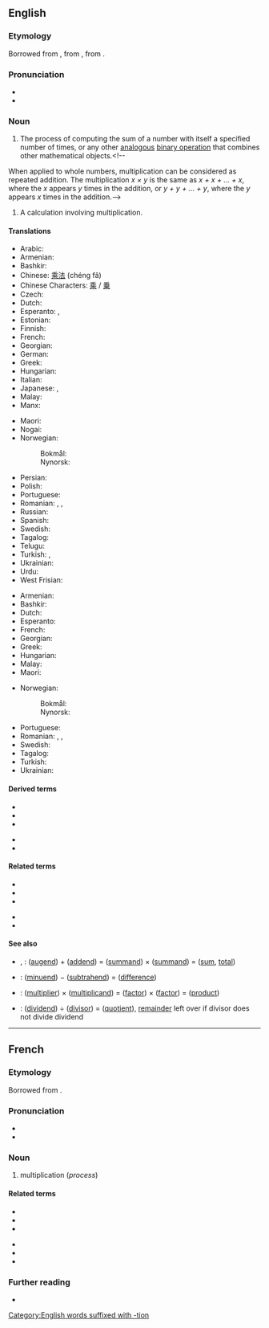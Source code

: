 ==English==
{{wikipedia}}

===Etymology===
Borrowed from {{bor|en|frm|-|notext=1}}, from {{der|en|fro|multiplicacion}}, from {{der|en|la|multiplicatio|multiplicatio, multiplicationem}}.

===Pronunciation===
* {{IPA|/ˌmʌltɪplɪˈkeɪʃən/|lang=en}}
* {{rhymes|eɪʃən|lang=en}}

===Noun===
{{en-noun|~}}

# {{lb|en|uncountable|mathematics}} The process of computing the sum of a number with itself a specified number of times, or any other [[analogous]] [[binary operation]] that combines other mathematical objects.<!--
When applied to whole numbers, multiplication can be considered as repeated addition. The multiplication ''x &times; y'' is the same as ''x + x + ... + x'', where the ''x'' appears ''y'' times in the addition, or ''y + y + ... + y'', where the ''y'' appears ''x'' times in the addition.-->
# {{lb|en|countable}} A calculation involving multiplication.

====Translations====
{{trans-top|process}}
* Arabic: {{t+|ar|ضرب}}
* Armenian: {{t+|hy|բազմացում}}
* Bashkir: {{t|ba|ҡабатлау|sc=Cyrl}}
* Chinese: [[乘法]] (chéng fǎ)
* Chinese Characters: [[乘]] / [[乗]]
* Czech: {{t|cs|násobení|n}}
* Dutch: {{t+|nl|vermenigvuldigen|n}}
* Esperanto: {{t|eo|multiplikado}}, {{t|eo|multipliko}}
* Estonian: {{t|et|korrutamine}}
* Finnish: {{t+|fi|kertolasku}}
* French: {{t+|fr|multiplication|f}}
* Georgian: {{t|ka|გამრავლება}}
* German: {{t+|de|Multiplikation|f}}
* Greek: {{t+|el|πολλαπλασιασμός|m}}
* Hungarian: {{t+|hu|szorzás}}
* Italian: {{t+|it|moltiplicazione|f}}
* Japanese: {{t|ja|掛け算|tr=かけざん, kakezan}}, {{t|ja|乗法|tr=じょうほう, jōhō}}
* Malay: {{t|ms|pendaraban}}
* Manx: {{t|gv|yl-raghey|m}}
{{trans-mid}}
* Maori: {{t|mi|whakareanga}}
* Nogai: {{t|nog|керелев}}
* Norwegian:
*: Bokmål: {{t+|nb|multiplikasjon|m}}
*: Nynorsk: {{t|nn|multiplikasjon|m}}
* Persian: {{t+|fa|ضرب}}
* Polish: {{t+|pl|mnożenie|n}}
* Portuguese: {{t+|pt|multiplicação|f}}
* Romanian: {{t+|ro|multiplicare|f}}, {{t+|ro|înmulțire}}, {{t+|ro|multiplicație|f}}
* Russian: {{t+|ru|умноже́ние|n}}
* Spanish: {{t+|es|multiplicación|f}}
* Swedish: {{t+|sv|multiplikation|c}}
* Tagalog: {{t|tl|palaramihan}}
* Telugu: {{t+|te|గుణకారము}}
* Turkish: {{t+|tr|çarpma}}, {{t|tr|çarpma işlemi}}
* Ukrainian: {{t|uk|мно́ження|n|sc=Cyrl}}
* Urdu: {{t|ur|ضرب}}
* West Frisian: {{t|fy|fermannichfâldiging}}
{{trans-bottom}}

{{trans-top|calculation}}
* Armenian: {{t+|hy|բազմապատկում}}
* Bashkir: {{t|ba|ҡабатлау|sc=Cyrl}}
* Dutch: {{t+|nl|vermenigvuldiging|f}}
* Esperanto: {{t|eo|multipliko}}
* French: {{t+|fr|multiplication|f}}
* Georgian: {{t|ka|გამრავლება}}
* Greek: {{t+|el|πολλαπλασιασμός|m}}
* Hungarian: {{t+|hu|szorzás}}
* Malay: {{t|ms|pendaraban}}
* Maori: {{t|mi|whakareanga}}
{{trans-mid}}
* Norwegian:
*: Bokmål: {{t+|nb|multiplikasjon|m}}
*: Nynorsk: {{t|nn|multiplikasjon|m}}
* Portuguese: {{t+|pt|multiplicação|f}}
* Romanian: {{t+|ro|înmulțire|f}}, {{t+|ro|multiplicare|f}}, {{t+|ro|multiplicație|f}}
* Swedish: {{t+|sv|multiplikation|c}}
* Tagalog: {{t|tl|palaramihan}}
* Turkish: {{t|tr|çarpma işlemi}}
* Ukrainian: {{t|uk|мно́ження|n|sc=Cyrl}}
{{trans-bottom}}

====Derived terms====
{{der-top}}
* {{l|en|cross-multiplication}}
* {{l|en|demultiplication}}
* {{l|en|multiplication sign}}
{{der-mid}}
* {{l|en|multiplication table}}
* {{l|en|scalar multiplication}}
{{der-bottom}}

====Related terms====
{{rel-top}}
* {{l|en|multi-}}
* {{l|en|multiplicand}}
* {{l|en|multiplicative}}
{{rel-mid}}
* {{l|en|multiplicity}}
* {{l|en|multiply}}
{{rel-bottom}}

====See also====
* {{l|en|addition}}, {{l|en|summation}}: ([[augend]]) + ([[addend]]) = ([[summand]]) × ([[summand]]) = ([[sum]], [[total]])
* {{l|en|subtraction}}: ([[minuend]]) − ([[subtrahend]]) = ([[difference]])
* {{l|en|multiplication}}: ([[multiplier]]) × ([[multiplicand]]) = ([[factor]]) × ([[factor]]) = ([[product]])
* {{l|en|division}}: ([[dividend]]) ÷ ([[divisor]]) = ([[quotient]]), [[remainder]] left over if divisor does not divide dividend

[[Category:English words suffixed with -tion]]

----

==French==

===Etymology===
Borrowed from {{bor|fr|la|multiplicatio|multiplicatio, multiplicationem|notext=1}}.

===Pronunciation===
* {{IPA|/myl.ti.pli.ka.sjɔ̃/|lang=fr}}
* {{audio|Fr-multiplication-fr FR-Paris.ogg|Audio (Paris)|lang=fr}}

===Noun===
{{fr-noun|f}}

# multiplication (''process'')

====Related terms====
{{rel-top}}
* {{l|fr|multi-}}
* {{l|fr|multiple}}
* {{l|fr|multiplicande}}
{{rel-mid}}
* {{l|fr|multiplicatif}}
* {{l|fr|multiplicité}}
* {{l|fr|multiplier}}
{{rel-bottom}}

===Further reading===
* {{R:TLFi}}